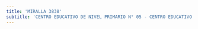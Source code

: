 ```yaml
---
title: 'MIRALLA 3838'
subtitle: 'CENTRO EDUCATIVO DE NIVEL PRIMARIO N° 05 - CENTRO EDUCATIVO DE NIVEL PRIMARIO N° 45 - CAEBYT N° 76 MARIA MADRE DE LA ESPERANZA - CFP N° 15'
---
```



